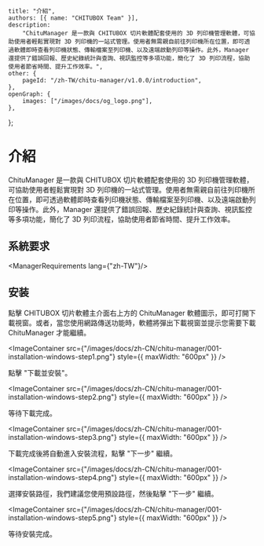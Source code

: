 
	title: "介紹",
	authors: [{ name: "CHITUBOX Team" }],
	description:
		"ChituManager 是一款與 CHITUBOX 切片軟體配套使用的 3D 列印機管理軟體，可協助使用者輕鬆實現對 3D 列印機的一站式管理。使用者無需親自前往列印機所在位置，即可透過軟體即時查看列印機狀態、傳輸檔案至列印機、以及遠端啟動列印等操作。此外，Manager 還提供了錯誤回報、歷史紀錄統計與查詢、視訊監控等多項功能，簡化了 3D 列印流程，協助使用者節省時間、提升工作效率。",
	other: {
		pageId: "/zh-TW/chitu-manager/v1.0.0/introduction",
	},
	openGraph: {
		images: ["/images/docs/og_logo.png"],
	},
};

# 介紹

ChituManager 是一款與 CHITUBOX 切片軟體配套使用的 3D 列印機管理軟體，可協助使用者輕鬆實現對 3D 列印機的一站式管理。使用者無需親自前往列印機所在位置，即可透過軟體即時查看列印機狀態、傳輸檔案至列印機、以及遠端啟動列印等操作。此外，Manager 還提供了錯誤回報、歷史紀錄統計與查詢、視訊監控等多項功能，簡化了 3D 列印流程，協助使用者節省時間、提升工作效率。

## 系統要求

<ManagerRequirements lang={"zh-TW"}/>

## 安装

點擊 CHITUBOX 切片軟體主介面右上方的 ChituManager 軟體圖示，即可打開下載視窗。或者，當您使用網路傳送功能時，軟體將彈出下載視窗並提示您需要下載 ChituManager 才能繼續。

<ImageContainer
	src={"/images/docs/zh-CN/chitu-manager/001-installation-windows-step1.png"}
	style={{ maxWidth: "600px" }}
/>

點擊 "下載並安裝"。

<ImageContainer
	src={"/images/docs/zh-CN/chitu-manager/001-installation-windows-step2.png"}
	style={{ maxWidth: "600px" }}
/>

等待下載完成。

<ImageContainer
	src={"/images/docs/zh-CN/chitu-manager/001-installation-windows-step3.png"}
	style={{ maxWidth: "600px" }}
/>

下載完成後將自動進入安裝流程，點擊 "下一步" 繼續。

<ImageContainer
	src={"/images/docs/zh-CN/chitu-manager/001-installation-windows-step4.png"}
	style={{ maxWidth: "600px" }}
/>

選擇安裝路徑，我們建議您使用預設路徑，然後點擊 "下一步" 繼續。

<ImageContainer
	src={"/images/docs/zh-CN/chitu-manager/001-installation-windows-step5.png"}
	style={{ maxWidth: "600px" }}
/>

等待安裝完成。
